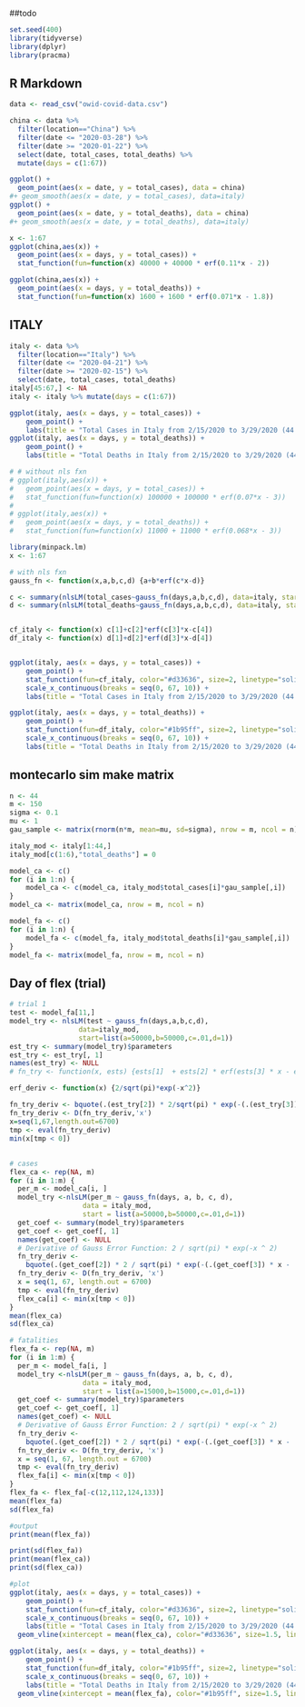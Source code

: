 ##todo

```r
set.seed(400)
library(tidyverse)
library(dplyr)
library(pracma)
```

## R Markdown

```r
data <- read_csv("owid-covid-data.csv")
```

```r
china <- data %>% 
  filter(location=="China") %>% 
  filter(date <= "2020-03-28") %>% 
  filter(date >= "2020-01-22") %>% 
  select(date, total_cases, total_deaths) %>% 
  mutate(days = c(1:67))
```

```r
ggplot() +
  geom_point(aes(x = date, y = total_cases), data = china)
#+ geom_smooth(aes(x = date, y = total_cases), data=italy)
ggplot() +
  geom_point(aes(x = date, y = total_deaths), data = china)
#+ geom_smooth(aes(x = date, y = total_deaths), data=italy)
```

```r
x <- 1:67
ggplot(china,aes(x)) +
  geom_point(aes(x = days, y = total_cases)) +
  stat_function(fun=function(x) 40000 + 40000 * erf(0.11*x - 2))

ggplot(china,aes(x)) +
  geom_point(aes(x = days, y = total_deaths)) +
  stat_function(fun=function(x) 1600 + 1600 * erf(0.071*x - 1.8))
```



## ITALY



```r
italy <- data %>% 
  filter(location=="Italy") %>% 
  filter(date <= "2020-04-21") %>%
  filter(date >= "2020-02-15") %>%
  select(date, total_cases, total_deaths) 
italy[45:67,] <- NA
italy <- italy %>% mutate(days = c(1:67))
```

```r
ggplot(italy, aes(x = days, y = total_cases)) + 
    geom_point() + 
    labs(title = "Total Cases in Italy from 2/15/2020 to 3/29/2020 (44 days)", x = "Days", y = "Total Cases")
ggplot(italy, aes(x = days, y = total_deaths)) +
    geom_point() + 
    labs(title = "Total Deaths in Italy from 2/15/2020 to 3/29/2020 (44 days)", x = "Days", y = "Total Deaths")

```

```r
# # without nls fxn
# ggplot(italy,aes(x)) +
#   geom_point(aes(x = days, y = total_cases)) +
#   stat_function(fun=function(x) 100000 + 100000 * erf(0.07*x - 3))
# 
# ggplot(italy,aes(x)) +
#   geom_point(aes(x = days, y = total_deaths)) +
#   stat_function(fun=function(x) 11000 + 11000 * erf(0.068*x - 3))

```

```r
library(minpack.lm)
x <- 1:67

# with nls fxn
gauss_fn <- function(x,a,b,c,d) {a+b*erf(c*x-d)}

c <- summary(nlsLM(total_cases~gauss_fn(days,a,b,c,d), data=italy, start=list(a=50000,b=50000,c=.01,d=1)))$parameters
d <- summary(nlsLM(total_deaths~gauss_fn(days,a,b,c,d), data=italy, start=list(a=10000,b=10000,c=.01,d=1)))$parameters


cf_italy <- function(x) c[1]+c[2]*erf(c[3]*x-c[4])
df_italy <- function(x) d[1]+d[2]*erf(d[3]*x-d[4])


ggplot(italy, aes(x = days, y = total_cases)) + 
    geom_point() + 
    stat_function(fun=cf_italy, color="#d33636", size=2, linetype="solid") +
    scale_x_continuous(breaks = seq(0, 67, 10)) +
    labs(title = "Total Cases in Italy from 2/15/2020 to 3/29/2020 (44 days)", x = "Days", y = "Total Cases")

ggplot(italy, aes(x = days, y = total_deaths)) +
    geom_point() + 
    stat_function(fun=df_italy, color="#1b95ff", size=2, linetype="solid") +
    scale_x_continuous(breaks = seq(0, 67, 10)) +
    labs(title = "Total Deaths in Italy from 2/15/2020 to 3/29/2020 (44 days)", x = "Days", y = "Total Deaths")
```

## montecarlo sim make matrix

```r
n <- 44
m <- 150
sigma <- 0.1
mu <- 1
gau_sample <- matrix(rnorm(n*m, mean=mu, sd=sigma), nrow = m, ncol = n)

italy_mod <- italy[1:44,]
italy_mod[c(1:6),"total_deaths"] = 0

model_ca <- c()
for (i in 1:n) {
    model_ca <- c(model_ca, italy_mod$total_cases[i]*gau_sample[,i])
}
model_ca <- matrix(model_ca, nrow = m, ncol = n)

model_fa <- c()
for (i in 1:n) {
    model_fa <- c(model_fa, italy_mod$total_deaths[i]*gau_sample[,i])
}
model_fa <- matrix(model_fa, nrow = m, ncol = n)
```

## Day of flex (trial)

```r
# trial 1
test <- model_fa[11,]
model_try <- nlsLM(test ~ gauss_fn(days,a,b,c,d), 
                 data=italy_mod, 
                 start=list(a=50000,b=50000,c=.01,d=1))
est_try <- summary(model_try)$parameters
est_try <- est_try[, 1]
names(est_try) <- NULL
# fn_try <- function(x, ests) {ests[1]  + ests[2] * erf(ests[3] * x - ests[4])}

erf_deriv <- function(x) {2/sqrt(pi)*exp(-x^2)}

fn_try_deriv <- bquote(.(est_try[2]) * 2/sqrt(pi) * exp(-(.(est_try[3]) * x - .(est_try[4]))^2))
fn_try_deriv <- D(fn_try_deriv,'x')
x=seq(1,67,length.out=6700)
tmp <- eval(fn_try_deriv)
min(x[tmp < 0])
```

## 

```r
# cases
flex_ca <- rep(NA, m)
for (i in 1:m) {
  per_m <- model_ca[i, ]
  model_try <-nlsLM(per_m ~ gauss_fn(days, a, b, c, d),
                  data = italy_mod,
                  start = list(a=50000,b=50000,c=.01,d=1))
  get_coef <- summary(model_try)$parameters
  get_coef <- get_coef[, 1]
  names(get_coef) <- NULL
  # Derivative of Gauss Error Function: 2 / sqrt(pi) * exp(-x ^ 2)
  fn_try_deriv <-
    bquote(.(get_coef[2]) * 2 / sqrt(pi) * exp(-(.(get_coef[3]) * x - .(get_coef[4])) ^ 2))
  fn_try_deriv <- D(fn_try_deriv, 'x')
  x = seq(1, 67, length.out = 6700)
  tmp <- eval(fn_try_deriv)
  flex_ca[i] <- min(x[tmp < 0])
}
mean(flex_ca)
sd(flex_ca)
```

```r
# fatalities
flex_fa <- rep(NA, m)
for (i in 1:m) {
  per_m <- model_fa[i, ]
  model_try <-nlsLM(per_m ~ gauss_fn(days, a, b, c, d),
                  data = italy_mod,
                  start = list(a=15000,b=15000,c=.01,d=1))
  get_coef <- summary(model_try)$parameters
  get_coef <- get_coef[, 1]
  names(get_coef) <- NULL
  # Derivative of Gauss Error Function: 2 / sqrt(pi) * exp(-x ^ 2)
  fn_try_deriv <-
    bquote(.(get_coef[2]) * 2 / sqrt(pi) * exp(-(.(get_coef[3]) * x - .(get_coef[4])) ^ 2))
  fn_try_deriv <- D(fn_try_deriv, 'x')
  x = seq(1, 67, length.out = 6700)
  tmp <- eval(fn_try_deriv)
  flex_fa[i] <- min(x[tmp < 0])
}
flex_fa <- flex_fa[-c(12,112,124,133)]
mean(flex_fa)
sd(flex_fa)
```

```r
#output
print(mean(flex_fa))

print(sd(flex_fa))
print(mean(flex_ca))
print(sd(flex_ca))
```

```r
#plot
ggplot(italy, aes(x = days, y = total_cases)) + 
    geom_point() + 
    stat_function(fun=cf_italy, color="#d33636", size=2, linetype="solid") +
    scale_x_continuous(breaks = seq(0, 67, 10)) +
    labs(title = "Total Cases in Italy from 2/15/2020 to 3/29/2020 (44 days)", x = "Days", y = "Total Cases") + 
  geom_vline(xintercept = mean(flex_ca), color="#d33636", size=1.5, linetype="dashed")

ggplot(italy, aes(x = days, y = total_deaths)) +
    geom_point() + 
    stat_function(fun=df_italy, color="#1b95ff", size=2, linetype="solid") +
    scale_x_continuous(breaks = seq(0, 67, 10)) +
    labs(title = "Total Deaths in Italy from 2/15/2020 to 3/29/2020 (44 days)", x = "Days", y = "Total Deaths") + 
  geom_vline(xintercept = mean(flex_fa), color="#1b95ff", size=1.5, linetype="dashed")
```


